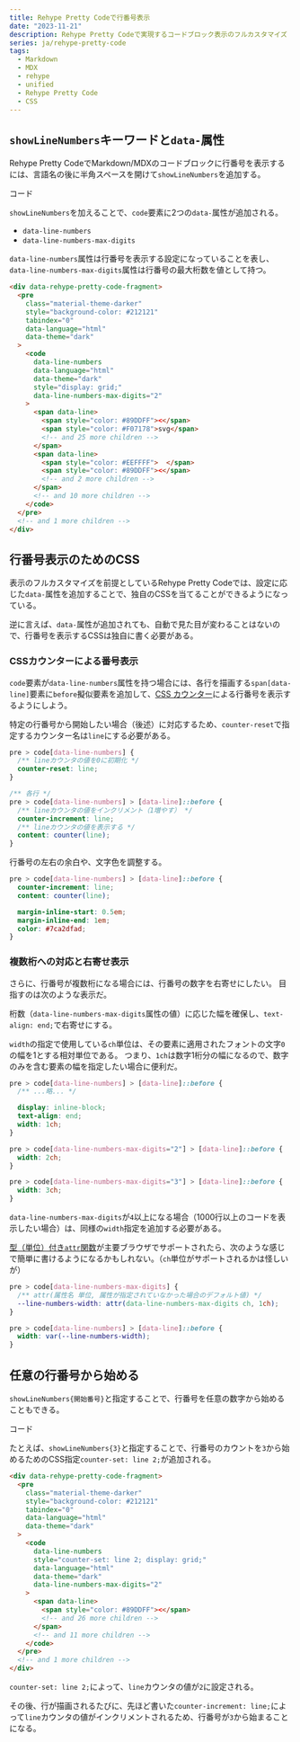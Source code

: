 ```yaml
---
title: Rehype Pretty Codeで行番号表示
date: "2023-11-21"
description: Rehype Pretty Codeで実現するコードブロック表示のフルカスタマイズ
series: ja/rehype-pretty-code
tags:
  - Markdown
  - MDX
  - rehype
  - unified
  - Rehype Pretty Code
  - CSS
---
```


## `showLineNumbers`キーワードと`data-`属性

Rehype Pretty CodeでMarkdown/MDXのコードブロックに行番号を表示するには、言語名の後に半角スペースを開けて`showLineNumbers`を追加する。

<RawCodeBlock lang="言語名" options="showLineNumbers" title="md/MDXのコードブロックの記法">
  コード
</RawCodeBlock>

`showLineNumbers`を加えることで、`code`要素に2つの`data-`属性が追加される。

- `data-line-numbers`
- `data-line-numbers-max-digits`

`data-line-numbers`属性は行番号を表示する設定になっていることを表し、`data-line-numbers-max-digits`属性は行番号の最大桁数を値として持つ。

```html {10,14} title="生成されたHTML"
<div data-rehype-pretty-code-fragment>
  <pre
    class="material-theme-darker"
    style="background-color: #212121"
    tabindex="0"
    data-language="html"
    data-theme="dark"
  >
    <code
      data-line-numbers
      data-language="html"
      data-theme="dark"
      style="display: grid;"
      data-line-numbers-max-digits="2"
    >
      <span data-line>
        <span style="color: #89DDFF"><</span>
        <span style="color: #F07178">svg</span>
        <!-- and 25 more children -->
      </span>
      <span data-line>
        <span style="color: #EEFFFF">  </span>
        <span style="color: #89DDFF"><</span>
        <!-- and 2 more children -->
      </span>
      <!-- and 10 more children -->
    </code>
  </pre>
  <!-- and 1 more children -->
</div>
```

## 行番号表示のためのCSS

表示のフルカスタマイズを前提としているRehype Pretty Codeでは、設定に応じた`data-`属性を追加することで、独自のCSSを当てることができるようになっている。

逆に言えば、`data-`属性が追加されても、自動で見た目が変わることはないので、行番号を表示するCSSは独自に書く必要がある。

### CSSカウンターによる番号表示

`code`要素が`data-line-numbers`属性を持つ場合には、各行を描画する`span[data-line]`要素に`before`擬似要素を追加して、[CSS カウンター](https://developer.mozilla.org/ja/docs/Web/CSS/CSS_counter_styles/Using_CSS_counters)による行番号を表示するようにしよう。

特定の行番号から開始したい場合（後述）に対応するため、`counter-reset`で指定するカウンター名は`line`にする必要がある。

```css
pre > code[data-line-numbers] {
  /** lineカウンタの値を0に初期化 */
  counter-reset: line;
}

/** 各行 */
pre > code[data-line-numbers] > [data-line]::before {
  /** lineカウンタの値をインクリメント（1増やす） */
  counter-increment: line;
  /** lineカウンタの値を表示する */
  content: counter(line);
}
```


<FigureBox src={img_lineNumberStyle_1} caption="CSSカウンターによる行番号表示" />

行番号の左右の余白や、文字色を調整する。

```css {5-7}
pre > code[data-line-numbers] > [data-line]::before {
  counter-increment: line;
  content: counter(line);

  margin-inline-start: 0.5em;
  margin-inline-end: 1em;
  color: #7ca2dfad;
}
```


<FigureBox src={img_lineNumberStyle_2} caption="余白と文字色を調整した" />

### 複数桁への対応と右寄せ表示

さらに、行番号が複数桁になる場合には、行番号の数字を右寄せにしたい。
目指すのは次のような表示だ。


<FigureBox src={img_lineNumberStyle_3} caption="行番号の数字を右寄せに" />

桁数（`data-line-numbers-max-digits`属性の値）に応じた幅を確保し、`text-align: end;`で右寄せにする。

`width`の指定で使用している`ch`単位は、その要素に適用されたフォントの文字`0`の幅を1とする相対単位である。
つまり、`1ch`は数字1桁分の幅になるので、数字のみを含む要素の幅を指定したい場合に便利だ。

```css
pre > code[data-line-numbers] > [data-line]::before {
  /** ...略... */

  display: inline-block;
  text-align: end;
  width: 1ch;
}

pre > code[data-line-numbers-max-digits="2"] > [data-line]::before {
  width: 2ch;
}

pre > code[data-line-numbers-max-digits="3"] > [data-line]::before {
  width: 3ch;
}
```

`data-line-numbers-max-digits`が`4`以上になる場合（1000行以上のコードを表示したい場合）は、同様の`width`指定を追加する必要がある。

[型（単位）付き`attr`関数](https://developer.mozilla.org/ja/docs/Web/CSS/attr)が主要ブラウザでサポートされたら、次のような感じで簡単に書けるようになるかもしれない。（`ch`単位がサポートされるかは怪しいが）

```css
pre > code[data-line-numbers-max-digits] {
  /** attr(属性名 単位, 属性が指定されていなかった場合のデフォルト値) */
  --line-numbers-width: attr(data-line-numbers-max-digits ch, 1ch);
}

pre > code[data-line-numbers] > [data-line]::before {
  width: var(--line-numbers-width);
}
```

## 任意の行番号から始める

`showLineNumbers{開始番号}`と指定することで、行番号を任意の数字から始めることもできる。

<RawCodeBlock lang="言語名" options="showLineNumbers{3}" title="md/MDXのコードブロックの記法">
  コード
</RawCodeBlock>

たとえば、`showLineNumbers{3}`と指定することで、行番号のカウントを`3`から始めるためのCSS指定`counter-set: line 2;`が追加される。

```html {11} title="生成されたHTML"
<div data-rehype-pretty-code-fragment>
  <pre
    class="material-theme-darker"
    style="background-color: #212121"
    tabindex="0"
    data-language="html"
    data-theme="dark"
  >
    <code
      data-line-numbers
      style="counter-set: line 2; display: grid;"
      data-language="html"
      data-theme="dark"
      data-line-numbers-max-digits="2"
    >
      <span data-line>
        <span style="color: #89DDFF"><</span>
        <!-- and 26 more children -->
      </span>
      <!-- and 11 more children -->
    </code>
  </pre>
  <!-- and 1 more children -->
</div>
```

`counter-set: line 2;`によって、`line`カウンタの値が`2`に設定される。

その後、行が描画されるたびに、先ほど書いた`counter-increment: line;`によって`line`カウンタの値がインクリメントされるため、行番号が`3`から始まることになる。


<FigureBox src={img_lineNumberCustomStart} />
